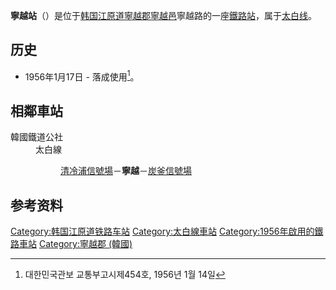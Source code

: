 {{朝鮮半島車站資訊
|公司色 = #0066b3
|文字色 = 
|站名 = 寧越站<br />{{lang|en|Yeongwol}}
|圖片 =Korail Yeongwol Station.jpg
|pxl = 
|圖片說明 =车站站舍
|車站編號 = 
|前一站 = [[清冷浦信号场|清冷浦信号场]]
|前一站距離 = 3.1
|後一站距離 = 2.7
|後一站 = [[炭釜信号场|炭釜信号场]]
|距離 =34.7
|起點站 = [[堤川站|堤川]]
|所屬路線 = [[太白线|太白线]]
|諺文 = 영월역
|朝鮮漢字 = 寧越驛
|文觀部式 =Yeongwol-yeok 
|馬-賴式 =Yŏngwŏl-yŏk
|副站名 = 
|停站路線數 = 
|所屬公司 = [[韩国铁道公社|韩国铁道公社]]
|所在地 =[[江原道_(韩国)|江原道]][[寧越郡_(韓國)|寧越郡]][[寧越邑|寧越邑]]寧越路2106
|車站構造 = 地面車站
|月台配置 = 1面2線
|啟用年月日 =1956年1月17日
|廢站年月日 = 
|上下車人次 =
|統計年度 =
|轉車 = 
|備註 = 
|全寬備註 = 
}}

'''寧越站'''（{{kor|諺=영월역|漢=寧越驛|羅=Yongwol yeok|f=y}}）是位于[[韩国|韩国]][[江原道_(韩国)|江原道]][[寧越郡_(韓國)|寧越郡]][[寧越邑|寧越邑]]寧越路的一座[[鐵路站|鐵路站]]，属于[[太白线|太白线]]。

== 历史 ==
*1956年1月17日 - 落成使用<ref>대한민국관보 교통부고시제454호, 1956년 1월 14일</ref>。

== 相鄰車站 ==
;韓國鐵道公社
:太白線
::[[清冷浦信號場|清冷浦信號場]]－'''寧越'''－[[炭釜信號場|炭釜信號場]]

== 参考资料 ==
{{reflist}}

{{太白线}}
{{中部内陆循环列车}}
{{无穷花号}}

[[Category:韩国江原道铁路车站|Category:韩国江原道铁路车站]]
[[Category:太白線車站|Category:太白線車站]]
[[Category:1956年啟用的鐵路車站|Category:1956年啟用的鐵路車站]]
[[Category:寧越郡_(韓國)|Category:寧越郡 (韓國)]]